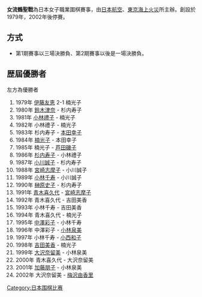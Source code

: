 '''女流鶴聖戰'''為日本女子職業圍棋賽事，由[[日本航空|日本航空]]、[[東京海上火災|東京海上火災]]所主辦。創設於1979年，2002年後停賽。

== 方式 ==
* 第1期賽事以三場決勝負、第2期賽事以後是一場決勝負。

== 歴屆優勝者 ==
左方為優勝者
# 1979年 [[伊藤友恵|伊藤友恵]] 2-1 楠光子
# 1980年 [[鈴木津奈|鈴木津奈]] - 杉内寿子
# 1981年 [[小林禮子|小林禮子]] - 楠光子
# 1982年 小林禮子 - 楠光子
# 1983年 杉内寿子 - [[本田幸子|本田幸子]]
# 1984年 [[楠光子|楠光子]] - 本田幸子
# 1985年 楠光子 - [[芦田磯子|芦田磯子]]
# 1986年 [[杉内寿子|杉内寿子]] - 小林禮子
# 1987年 [[小川誠子|小川誠子]] - 杉内寿子
# 1988年 [[宮崎志摩子|宮崎志摩子]] - 小川誠子
# 1989年 [[小林千寿|小林千寿]] - 小川誠子
# 1990年 [[榊原史子|榊原史子]] - 杉内寿子
# 1991年 [[青木喜久代|青木喜久代]] - [[宮崎志摩子|宮崎志摩子]]
# 1992年 青木喜久代 - 吉田美香
# 1993年 小林千寿 - 吉田美香
# 1994年 青木喜久代 - 楠光子
# 1995年 [[中澤彩子|中澤彩子]] - 小林千寿
# 1996年 中澤彩子 - [[小林泉美_(棋士)|小林泉美]]
# 1997年 小林千寿 - [[小西和子|小西和子]]
# 1998年 [[吉田美香|吉田美香]] - 楠光子
# 1999年 [[大沢奈留美|大沢奈留美]] - 小林泉美
# 2000年 青木喜久代 - 大沢奈留美
# 2001年 [[加藤朋子|加藤朋子]] - 小林泉美
# 2002年 大沢奈留美 - [[梅沢由香里|梅沢由香里]]

{{日本围棋比赛}}

[[Category:日本围棋比赛|Category:日本围棋比赛]]